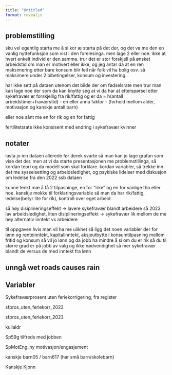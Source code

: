 ```yaml
---
title: "Untitled"
format: revealjs
---
```



## problemstilling

sku vel egentlig starta me å si kor æ starta på det der, og det va me den en vanlig nyttefunksjon som vist i den forelesinga. men lage 2 eller noe. ikke at hvert enkelt individ er den samme. trur det er stor forskjell på ønsket arbeidstid om man er motivert eller ikke, og jeg antar da at en ren maksimering etter bare konsum blir feil når folk vil ha bolig osv. så maksimere under 2 bibetingelser, konsum og investering. 

har ikke sett på dataen utenom det bilde der om fødselsrate men trur man kan lage noe der som da kan knytte seg at vi da har at etterspørsel etter sykefravær er forskjellig fra rik/fattig
og er da = h(antall arbeidstimer+fraværstid) - en eller anna faktor - (forhold mellom alder, motivasjon og kanskje antall barn) 

eller noe sånt me en for rik og en for fattig

fertilitetsrate ikke konsisent med endring i sykefravær kvinner

## notater

lasta jo inn dataen allerede før derek svarte så man kan jo lage grafan som vise det der. men at vi da starte presentasjonen me problemstillinga, så kordan teori og da modell som skal forklare. kordan variabler, så trekke inn det me sysselsetting og arbeidsledighet, og psykiske lidelser med diskusjon om ledelse fra den 2022 ssb dataen





kunne tenkt mæ å få 2 tilpasninge, en for "rike" og en for vanlige tho eller noe. kanskje mokke til forklaringsvariable så man da har
rik/fattig, ledelse(betyr lite for rik), kontroll over eget arbeid 






så høy disiplineringseffekt -> lavere sykefravær blandt arbeidere
så 2023 lav arbeidsledighet, liten disiplineringseffekt -> sykefravær lik mellom de me høy alternativ inntekt vs arbeidere




til oppgaven hvis man vil ha me ulikhet så ligg det noen variabler der for lønn og renteinntekt, kapitalinntekt, aksjeutbytte
i konsumtilpasning mellom fritid og konsum så vil jo lønn og da jobb ha mindre å si om du er rik så du til større grad er på jobb av valg og ikke nødvendighet så mer sykefravær blandt de versus de med inntekt fra lønn







## unngå  wet roads causes rain




## Variabler

Sykefraværprosent uten feriekorrigering, fra register

sfpros_uten_feriekorr_2022 

sfpros_uten_feriekorr_2023

kullaldr 

Sp59g  tilfreds med jobben

SpMotEng_ny motivasjon/engasjement



kanskje barn05 / barn617 (har små barn/skolebarn)

Kanskje Kjonn